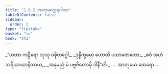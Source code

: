 ```yaml
---
title: "1.8.2 အာတုမတ္ထေရဂါထာ"
tableOfContents: false
sidebar:
  order: 2
type: "tipitaka"
basket: "su"
book: "th1"
---
```



<DynamicBreadcrumb />

<Division number="72" book="th1" e="ch" v="19" p="236">

<Paragraph number="163" type="verses" book="th1">
_“ယထာ ကဠီရော သုသု ဝဍ္ဎိတဂ္ဂေါ,_  
_ဒုန္နိက္ခမော ဟောတိ ပသာခဇာတော;_  
_ဧဝံ အဟံ ဘရိယာယာနိတာယ,_  
_အနုမညံ မံ ပဗ္ဗဇိတောမှိ ဒါနီ”တိ._  


</Paragraph>
</Division>

<Paragraph number="164" type="center" book="th1">
…  အာတုမော ထေရော… .
</Paragraph>
